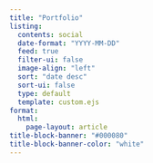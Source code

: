 ```yaml
---
title: "Portfolio"
listing:
  contents: social
  date-format: "YYYY-MM-DD"
  feed: true
  filter-ui: false
  image-align: "left"
  sort: "date desc"
  sort-ui: false
  type: default
  template: custom.ejs
format: 
  html:
    page-layout: article
title-block-banner: "#000080"
title-block-banner-color: "white"
---
```

